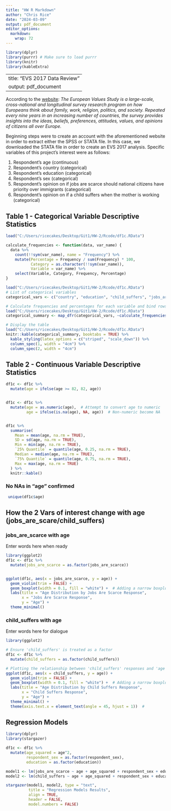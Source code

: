 ```yaml
---
title: "HW R Markdown"
author: "Chris Rice"
date: "2024-03-09"
output: pdf_document
editor_options: 
  markdown: 
    wrap: 72
---
```


```r
library(dplyr)
library(purrr) # Make sure to load purrr
library(knitr)
library(kableExtra)

```


---
title: "EVS 2017 Data Review"
output: pdf_document
---
According to the [website](https://search.gesis.org/research_data/ZA7500#variables|exploredata-ZA7500_Varv72|0|variable_order|asc): *The European Values Study is a large-scale, cross-national and longitudinal survey research program on how Europeans think about family, work, religion, politics, and society. Repeated every nine years in an increasing number of countries, the survey provides insights into the ideas, beliefs, preferences, attitudes, values, and opinions of citizens all over Europe.*

Beginning steps were to create an account with the aforementioned website in order to extract either the SPSS or STATA file. In this case, we downloaded the STATA file in order to create an EVS 2017 analysis. Specific variables of this project's interest were as follows:  

1. Respondent's age (continuous)
2. Respondent's country (categorical)
3. Respondent's education (categorical)
4. Respondent's sex (categorical)
5. Respondent's opinion on if jobs are scarce should national citizens have priority over immigrants (categorical)
6. Respondent's opinion on if a child suffers when the mother is working (categorical)


## Table 1 - Categorical Variable Descriptive Statistics ##
```r
load("C:/Users/ricecakes/Desktop/Git1/HW-2/Rcode/df1c.RData")

calculate_frequencies <- function(data, var_name) {
  data %>%
    count(!!sym(var_name), name = "Frequency") %>%
    mutate(Percentage = Frequency / sum(Frequency) * 100,
           Category = as.character(!!sym(var_name)),
           Variable = var_name) %>%
    select(Variable, Category, Frequency, Percentage)
}

load("C:/Users/ricecakes/Desktop/Git1/HW-2/Rcode/df1c.RData")
# List of categorical variables
categorical_vars <- c("country", "education", "child_suffers", "jobs_are_scarce")

# Calculate frequencies and percentages for each variable and bind rows together
load("C:/Users/ricecakes/Desktop/Git1/HW-2/Rcode/df1c.RData")
categorical_summary <- map_dfr(categorical_vars, ~calculate_frequencies(df1c, .x))

# Display the table
load("C:/Users/ricecakes/Desktop/Git1/HW-2/Rcode/df1c.RData")
knitr::kable(categorical_summary, booktabs = TRUE) %>%
  kable_styling(latex_options = c("striped", "scale_down")) %>%
  column_spec(1, width = "4cm") %>%
  column_spec(2, width = "4cm")
``` 
## Table 2 - Continuous Variable Descriptive Statistics 
```r
df1c <- df1c %>%
  mutate(age = ifelse(age >= 82, 82, age))


df1c <- df1c %>%
  mutate(age = as.numeric(age),  # Attempt to convert age to numeric
         age = ifelse(is.na(age), NA, age))  # Non-numeric become NA


df1c %>%
  summarise(
    Mean = mean(age, na.rm = TRUE),
    SD = sd(age, na.rm = TRUE),
    Min = min(age, na.rm = TRUE),
    `25% Quantile` = quantile(age, 0.25, na.rm = TRUE),
    Median = median(age, na.rm = TRUE),
    `75% Quantile` = quantile(age, 0.75, na.rm = TRUE),
    Max = max(age, na.rm = TRUE)
  ) %>%
  knitr::kable()  

```
### No NAs in "age" confirmed ###
```r
 unique(df1c$age)


```
## How the 2 Vars of interest change with age (jobs_are_scare/child_suffers) ##
### jobs_are_scarce with age ###
Enter words here when ready
```r
library(ggplot2)
df1c <- df1c %>%
  mutate(jobs_are_scarce = as.factor(jobs_are_scarce))


ggplot(df1c, aes(x = jobs_are_scarce, y = age)) +
  geom_violin(trim = FALSE) +
  geom_boxplot(width = 0.1, fill = "white") +  # Adding a narrow boxplot inside for median/quartiles
  labs(title = "Age Distribution by Jobs Are Scarce Response",
       x = "Jobs Are Scarce Response",
       y = "Age") +
  theme_minimal()

```

### child_suffers with age ###

Enter words here for dialogue

```r

library(ggplot2)

# Ensure 'child_suffers' is treated as a factor
df1c <- df1c %>%
  mutate(child_suffers = as.factor(child_suffers))

# Plotting the relationship between 'child_suffers' responses and 'age'
ggplot(df1c, aes(x = child_suffers, y = age)) +
  geom_violin(trim = FALSE) +
  geom_boxplot(width = 0.1, fill = "white") +  # Adding a narrow boxplot inside for median/quartiles
  labs(title = "Age Distribution by Child Suffers Response",
       x = "Child Suffers Response",
       y = "Age") +
  theme_minimal() +
  theme(axis.text.x = element_text(angle = 45, hjust = 1))  #  
```

## Regression Models ##



```r
library(dplyr)
library(stargazer)

df1c <- df1c %>%
  mutate(age_squared = age^2,
         respondent_sex = as.factor(respondent_sex),
         education = as.factor(education))

model1 <- lm(jobs_are_scarce ~ age + age_squared + respondent_sex + education, data = df1c)
model2 <- lm(child_suffers ~ age + age_squared + respondent_sex + education, data = df1c)

stargazer(model1, model2, type = "text", 
          title = "Regression Models Results",
          align = TRUE,
          header = FALSE,
          model.numbers = FALSE)


```

